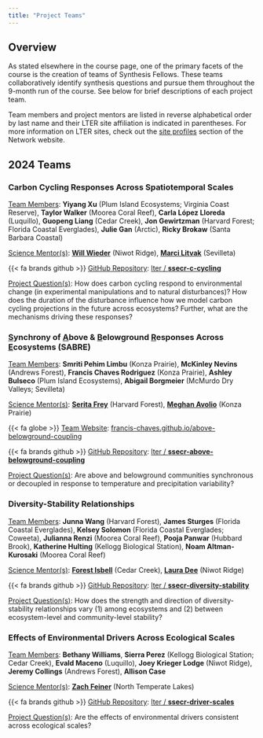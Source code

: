 ```yaml
---
title: "Project Teams"
---
```


## Overview

As stated elsewhere in the course page, one of the primary facets of the course is the creation of teams of Synthesis Fellows. These teams collaboratively identify synthesis questions and pursue them throughout the 9-month run of the course. See below for brief descriptions of each project team.

Team members and project mentors are listed in reverse alphabetical order by last name and their LTER site affiliation is indicated in parentheses. For more information on LTER sites, check out the [site profiles](https://lternet.edu/site/) section of the Network website.

:::{.panel-tabset}
## 2024 Teams

### Carbon Cycling Responses Across Spatiotemporal Scales

<u>Team Members</u>: **Yiyang Xu** (Plum Island Ecosystems; Virginia Coast Reserve), **Taylor Walker** (Moorea Coral Reef), **Carla López Lloreda** (Luquillo), **Guopeng Liang** (Cedar Creek), **Jon Gewirtzman** (Harvard Forest; Florida Coastal Everglades), **Julie Gan** (Arctic), **Ricky Brokaw** (Santa Barbara Coastal)

<u>Science Mentor(s)</u>: [**Will Wieder**](https://staff.ucar.edu/users/wwieder) (Niwot Ridge), [**Marci Litvak**](https://www.litvaklab.org/) (Sevilleta)

{{< fa brands github >}} <u>GitHub Repository</u>: [lter / **ssecr-c-cycling**](https://github.com/lter/ssecr-c-cycling)

<u>Project Question(s)</u>: How does carbon cycling respond to environmental change (in experimental manipulations and to natural disturbances)? How does the duration of the disturbance influence how we model carbon cycling projections in the future across ecosystems? Further, what are the mechanisms driving these responses?

### <u>S</u>ynchrony of <u>A</u>bove & <u>B</u>elowground <u>R</u>esponses Across <u>E</u>cosystems (SABRE)

<u>Team Members</u>: **Smriti Pehim Limbu** (Konza Prairie), **McKinley Nevins** (Andrews Forest), **Francis Chaves Rodriguez** (Konza Prairie), **Ashley Bulseco** (Plum Island Ecosystems), **Abigail Borgmeier** (McMurdo Dry Valleys; Sevilleta)

<u>Science Mentor(s)</u>: [**Serita Frey**](https://colsa.unh.edu/person/serita-frey) (Harvard Forest), [**Meghan Avolio**](https://avoliolab.weebly.com/) (Konza Prairie)

{{< fa globe >}} <u>Team Website</u>: [francis-chaves.github.io/above-belowground-coupling](https://francis-chaves.github.io/Above-Belowground-Coupling/)

{{< fa brands github >}} <u>GitHub Repository</u>: [lter / **ssecr-above-belowground-coupling**](https://github.com/lter/ssecr-above-belowground-coupling)

<u>Project Question(s)</u>: Are above and belowground communities synchronous or decoupled in response to temperature and precipitation variability?

### Diversity-Stability Relationships

<u>Team Members</u>: **Junna Wang** (Harvard Forest), **James Sturges** (Florida Coastal Everglades), **Kelsey Solomon** (Florida Coastal Everglades; Coweeta), **Julianna Renzi** (Moorea Coral Reef), **Pooja Panwar** (Hubbard Brook), **Katherine Hulting** (Kellogg Biological Station), **Noam Altman-Kurosaki** (Moorea Coral Reef)

<u>Science Mentor(s)</u>: [**Forest Isbell**](https://biodiversitylab.umn.edu/) (Cedar Creek), [**Laura Dee**](https://www.lauraedee.com/) (Niwot Ridge)

{{< fa brands github >}} <u>GitHub Repository</u>: [lter / **ssecr-diversity-stability**](https://github.com/lter/ssecr-diversity-stability)

<u>Project Question(s)</u>: How does the strength and direction of diversity-stability relationships vary (1) among ecosystems and (2) between ecosystem-level and community-level stability?

### Effects of Environmental Drivers Across Ecological Scales

<u>Team Members</u>: **Bethany Williams**, **Sierra Perez** (Kellogg Biological Station; Cedar Creek), **Evald Maceno** (Luquillo), **Joey Krieger Lodge** (Niwot Ridge), **Jeremy Collings** (Andrews Forest), **Allison Case**

<u>Science Mentor(s)</u>: [**Zach Feiner**](https://zsfeiner.github.io/) (North Temperate Lakes)

{{< fa brands github >}} <u>GitHub Repository</u>: [lter / **ssecr-driver-scales**](https://github.com/lter/ssecr-driver-scales)

<u>Project Question(s)</u>: Are the effects of environmental drivers consistent across ecological scales?

:::
